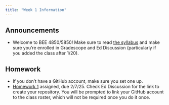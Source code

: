 ```yaml
---
title: "Week 1 Information"
---
```


## Announcements

- Welcome to BEE 4850/5850! Make sure to read [the syllabus](../syllabus.qmd) and make sure you're enrolled in Gradescope and Ed Discussion (particularly if you added the class after 1/20).

## Homework

- If you don't have a GitHub account, make sure you set one up.
- [Homework 1](../hw/hw01/hw01.qmd) assigned, due 2/7/25. Check Ed Discussion for the link to create your repository. You will be prompted to link your GitHub account to the class roster, which will not be required once you do it once.